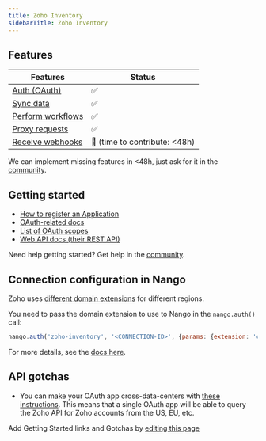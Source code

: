 ```yaml
---
title: Zoho Inventory
sidebarTitle: Zoho Inventory
---
```



<Overview />


## Features

| Features | Status |
| - | - |
| [Auth (OAuth)](/guides/getting-started/authorize-an-api-from-your-app) | ✅ |
| [Sync data](/guides/getting-started/read-from-an-api) | ✅ |
| [Perform workflows](/guides/getting-started/write-to-an-api) | ✅ |
| [Proxy requests](/guides/proxy-requests-to-an-api) | ✅ |
| [Receive webhooks](/guides/receive-webhooks-from-an-api) | 🚫 (time to contribute: &lt;48h) |

<Tip>We can implement missing features in &lt;48h, just ask for it in the [community](https://nango.dev/slack).</Tip>

## Getting started

-   [How to register an Application](https://accounts.zoho.com/developerconsole)
-   [OAuth-related docs](https://www.zoho.com/inventory/api/v1/oauth/#overview)
-   [List of OAuth scopes](https://www.zoho.com/inventory/api/v1/oauth/#overview)
-   [Web API docs (their REST API)](https://www.zoho.com/inventory/api/v1/introduction/#overview)

<Tip>Need help getting started? Get help in the [community](https://nango.dev/slack).</Tip>

## Connection configuration in Nango

Zoho uses [different domain extensions](https://www.zoho.com/crm/developer/docs/api/v3/multi-dc.html) for different regions.

You need to pass the domain extension to use to Nango in the `nango.auth()` call:

```js
nango.auth('zoho-inventory', '<CONNECTION-ID>', {params: {extension: 'com'}});
```

For more details, see the [docs here](/guides/getting-started/authorize-an-api-from-your-app#apis-requiring-connection-specific-configuration-for-authorization).

## API gotchas
- You can make your OAuth app cross-data-centers with [these instructions](https://www.zoho.com/crm/developer/docs/api/v3/multi-dc.html). This means that a single OAuth app will be able to query the Zoho API for Zoho accounts from the US, EU, etc.

<Note>Add Getting Started links and Gotchas by [editing this page](https://github.com/nangohq/nango/tree/master/docs-v2/integrations/all/zoho-inventory.mdx)</Note>
